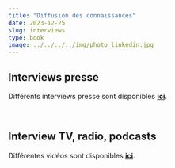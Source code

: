 ```yaml
---
title: "Diffusion des connaissances"
date: 2023-12-25
slug: interviews  
type: book
image: ../../../../img/photo_linkedin.jpg
---
```


## Interviews presse

Différents interviews presse sont disponibles **[ici](https://www.facebook.com/media/set/?set=a.10150356662827691&type=3)**.

<br>

## Interview TV, radio, podcasts

Différentes vidéos sont disponibles **[ici](https://www.youtube.com/channel/UCMF4Vhgt6gOYQaiE2jlKoHw)**.
